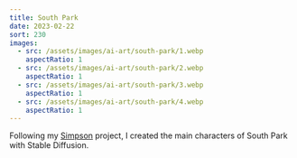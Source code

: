 ```yaml
---
title: South Park
date: 2023-02-22
sort: 230
images:
  - src: /assets/images/ai-art/south-park/1.webp
    aspectRatio: 1
  - src: /assets/images/ai-art/south-park/2.webp
    aspectRatio: 1
  - src: /assets/images/ai-art/south-park/3.webp
    aspectRatio: 1
  - src: /assets/images/ai-art/south-park/4.webp
    aspectRatio: 1
---
```


Following my [Simpson](/ai-art/simpsons/) project, I created the main characters of South Park with Stable Diffusion.

